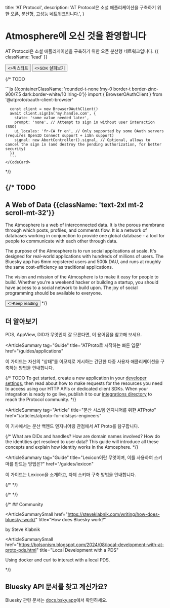 
  title: 'AT Protocol',
  description:
    'AT Protocol은 소셜 애플리케이션을 구축하기 위한 오픈, 분산형, 고성능 네트워크입니다.',
}


<HeroPattern />

# Atmosphere에 오신 것을 환영합니다

AT Protocol은 소셜 애플리케이션을 구축하기 위한 오픈 분산형 네트워크입니다. {{ className: 'lead' }}

<div className="not-prose mb-16 mt-6 flex gap-3">
  <Button href="/guides/applications" arrow="right">
    <>퀵스타트</>
  </Button>
  <Button href="/sdks" variant="outline">
    <>SDK 살펴보기</>
  </Button>
</div>

{/* TODO <Row>
  <Col>
      <Firehose />
  </Col>
  <Col>
    <CodeCard description="Single Sign-On in 5 minutes." href="/todo" icon={UserIcon}>
      ```js {{containerClassName: 'rounded-t-none !my-0 border-t border-zinc-900/7.5 dark:border-white/10 !ring-0'}}
      import { BrowserOAuthClient } from '@atproto/oauth-client-browser'

      const client = new BrowserOAuthClient()
      await client.signIn('my.handle.com', {
        state: 'some value needed later',
        prompt: 'none', // Attempt to sign in without user interaction (SSO)
        ui_locales: 'fr-CA fr en', // Only supported by some OAuth servers (requires OpenID Connect support + i18n support)
        signal: new AbortController().signal, // Optional, allows to cancel the sign in (and destroy the pending authorization, for better security)
      })
      ```
    </CodeCard>
  </Col>
</Row> */}

<Guides lang="ko" />

<Specs lang="ko" />

{/* TODO
---

## A Web of Data {{className: 'text-2xl mt-2 scroll-mt-32'}}

The Atmosphere is a web of interconnected data. It is the porous membrane through which posts, profiles, and comments flow.  It is a network of databases working in conjunction to provide one global database - a tool for people to communicate with each other through data.

The purpose of the Atmosphere is to run social applications at scale. It's designed for real-world applications with hundreds of millions of users. The Bluesky app has 6mm registered users and 500k DAU, and runs at roughly the same cost-efficiency as traditional applications.

The vision and mission of the Atmosphere is to make it easy for people to build. Whether you're a weekend hacker or building a startup, you should have access to a social network to build upon. The joy of social programming should be available to everyone.

<Button href="/quickstart" arrow="right">
  <>Keep reading</>
</Button> */}

## 더 알아보기

<div className="xl:grid grid-cols-2 gap-12 xl:max-w-none border-t border-zinc-900/5 dark:border-zinc-700 pt-10 mt-4">

<ArticleSummary tag="Guide" title="용어집" href="/guides/glossary">
  PDS, AppView, DID가 무엇인지 잘 모른다면, 이 용어집을 참고해 보세요.
</ArticleSummary>

<ArticleSummary
  tag="Guide"
  title="ATProto로 시작하는 빠른 입문"
  href="/guides/applications"
>
  이 가이드는 자신의 "상태"를 이모지로 게시하는 간단한 다중 사용자
  애플리케이션을 구축하는 방법을 안내합니다.
</ArticleSummary>

{/* TODO <ArticleSummary tag="Article" title="What happens when I like a post?" href="/articles/todo" >
To get started, create a new application in your [developer settings](#), then read about how to make requests for the resources you need to access using our HTTP APIs or dedicated client SDKs. When your integration is ready to go live, publish it to our [integrations directory](#) to reach the Protocol community.
</ArticleSummary> */}

<ArticleSummary
  tag="Article"
  title="분산 시스템 엔지니어를 위한 ATProto"
  href="/articles/atproto-for-distsys-engineers"
>
  이 기사에서는 분산 백엔드 엔지니어링 관점에서 AT Proto를 탐구합니다.
</ArticleSummary>

{/* <ArticleSummary tag="Guide" title="How do user identities work?" href="/guides/identity" >
What are DIDs and handles? How are domain names involved? How do the identities get resolved to user data? This guide will introduce all these concepts and explain how identity works in the Atmosphere.
</ArticleSummary> */}

<ArticleSummary
  tag="Guide"
  title="Lexicon이란 무엇이며, 이를 사용하여 스키마를 만드는 방법은?"
  href="/guides/lexicon"
>
  이 가이드는 Lexicon을 소개하고, 자체 스키마 구축 방법을 안내합니다.
</ArticleSummary>

</div>

<div className="flex flex-col xl:grid grid-cols-3 gap-12 xl:max-w-none border-t border-zinc-900/5 dark:border-zinc-700 pt-10 mt-4">

<ImageCard
  image={WebWithoutWallsPng}
  href="https://www.youtube.com/watch?v=F1sJW6nTP6E"
  title="벽 없는 웹 - React Universe 2024 강연"
  tag="Talk"
  description="React Universe Conf 2024에서 Dan Abramov가 AT Protocol을 소개한 강연"
/>

<ImageCard
  image={DotMediaInterviewPng}
  href="https://flipboard.video/w/ophhJTECuL7fcBNbUitV3q"
  title="Bluesky의 Jay Graber와 함께 아이덴티티의 재중심화"
  tag="Interview"
  description="Jay Graber와 Flipboard CEO Mike McCue가 소셜을 웹에 더 가깝게 만드는 방법에 대해 인터뷰한 내용"
/>

<ImageCard
  image={WhitepaperPng}
  href="https://arxiv.org/abs/2402.03239"
  title="Bluesky와 AT Protocol: 사용하기 쉬운 분산 소셜 미디어"
  tag="Whitepaper"
  description="Martin Kleppmann과 AT Protocol 팀이 작성한 백서"
/>

{/* <ImageCard image={TbdInterviewJpg} href="https://www.youtube.com/live/D5WVK7KfTAk" title="Bluesky の AT プロトコルでソーシャル インターネットを構築する" tag="Interview" description="AT プロトコルの仕組みに関する Dan Abramov 氏と TBD 氏によるインタビュー。このトピックを初めて知る人にとっては素晴らしい入門書です。" /> */}

{/* <ImageCard image={HowDoesBlueskyWorkBlogpostPng} href="https://steveklabnik.com/writing/how-does-bluesky-work/" title="Bluesky はどのように機能しますか?" tag="Community Blogpost" description="Bluesky と ATProto が高レベルでどのように機能するかを説明する Steve Klabnik のブログ投稿。" /> */}

</div>

{/* ## Community

<div className="xl:grid grid-cols-3 gap-12 xl:max-w-none border-t border-zinc-900/5 dark:border-zinc-700 pt-10 mt-4">

<ArticleSummarySmall
  href="https://steveklabnik.com/writing/how-does-bluesky-work/"
  title="How does Bluesky work?"
>
  by Steve Klabnik
</ArticleSummarySmall>

<ArticleSummarySmall
  href="https://bolsonism.blogspot.com/2024/08/local-development-with-at-proto-pds.html"
  title="Local Development with a PDS"
>
  Using docker and curl to interact with a local PDS.
</ArticleSummarySmall>

</div> */}

## Bluesky API 문서를 찾고 계신가요?

Bluesky 관련 문서는 [docs.bsky.app](https://docs.bsky.app)에서 확인하세요.

